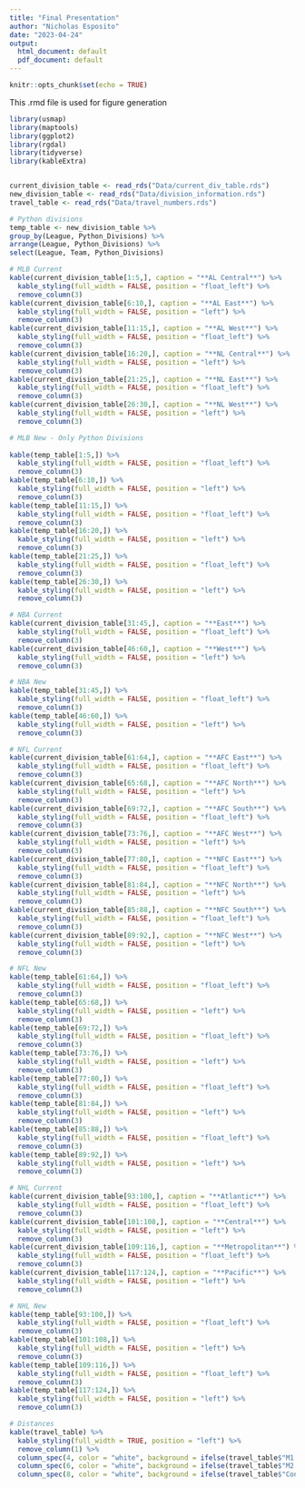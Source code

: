 ```yaml
---
title: "Final Presentation"
author: "Nicholas Esposito"
date: "2023-04-24"
output:
  html_document: default
  pdf_document: default
---
```


```r
knitr::opts_chunk$set(echo = TRUE)
```

This .rmd file is used for figure generation 

```r
library(usmap)
library(maptools)
library(ggplot2)
library(rgdal)
library(tidyverse)
library(kableExtra)


current_division_table <- read_rds("Data/current_div_table.rds")
new_division_table <- read_rds("Data/division_information.rds")
travel_table <- read_rds("Data/travel_numbers.rds")

# Python divisions
temp_table <- new_division_table %>%
group_by(League, Python_Divisions) %>%
arrange(League, Python_Divisions) %>%
select(League, Team, Python_Divisions)

# MLB Current
kable(current_division_table[1:5,], caption = "**AL Central**") %>%
  kable_styling(full_width = FALSE, position = "float_left") %>%
  remove_column(3)
kable(current_division_table[6:10,], caption = "**AL East**") %>%
  kable_styling(full_width = FALSE, position = "left") %>%
  remove_column(3)
kable(current_division_table[11:15,], caption = "**AL West**") %>%
  kable_styling(full_width = FALSE, position = "float_left") %>%
  remove_column(3)
kable(current_division_table[16:20,], caption = "**NL Central**") %>%
  kable_styling(full_width = FALSE, position = "left") %>%
  remove_column(3)
kable(current_division_table[21:25,], caption = "**NL East**") %>%
  kable_styling(full_width = FALSE, position = "float_left") %>%
  remove_column(3)
kable(current_division_table[26:30,], caption = "**NL West**") %>%
  kable_styling(full_width = FALSE, position = "left") %>%
  remove_column(3)

# MLB New - Only Python Divisions
  
kable(temp_table[1:5,]) %>%
  kable_styling(full_width = FALSE, position = "float_left") %>%
  remove_column(3)
kable(temp_table[6:10,]) %>%
  kable_styling(full_width = FALSE, position = "left") %>%
  remove_column(3)
kable(temp_table[11:15,]) %>%
  kable_styling(full_width = FALSE, position = "float_left") %>%
  remove_column(3)
kable(temp_table[16:20,]) %>%
  kable_styling(full_width = FALSE, position = "left") %>%
  remove_column(3)
kable(temp_table[21:25,]) %>%
  kable_styling(full_width = FALSE, position = "float_left") %>%
  remove_column(3)
kable(temp_table[26:30,]) %>%
  kable_styling(full_width = FALSE, position = "left") %>%
  remove_column(3)

# NBA Current
kable(current_division_table[31:45,], caption = "**East**") %>%
  kable_styling(full_width = FALSE, position = "float_left") %>%
  remove_column(3)
kable(current_division_table[46:60,], caption = "**West**") %>%
  kable_styling(full_width = FALSE, position = "left") %>%
  remove_column(3)

# NBA New
kable(temp_table[31:45,]) %>%
  kable_styling(full_width = FALSE, position = "float_left") %>%
  remove_column(3)
kable(temp_table[46:60,]) %>%
  kable_styling(full_width = FALSE, position = "left") %>%
  remove_column(3)

# NFL Current
kable(current_division_table[61:64,], caption = "**AFC East**") %>%
  kable_styling(full_width = FALSE, position = "float_left") %>%
  remove_column(3)
kable(current_division_table[65:68,], caption = "**AFC North**") %>%
  kable_styling(full_width = FALSE, position = "left") %>%
  remove_column(3)
kable(current_division_table[69:72,], caption = "**AFC South**") %>%
  kable_styling(full_width = FALSE, position = "float_left") %>%
  remove_column(3)
kable(current_division_table[73:76,], caption = "**AFC West**") %>%
  kable_styling(full_width = FALSE, position = "left") %>%
  remove_column(3)
kable(current_division_table[77:80,], caption = "**NFC East**") %>%
  kable_styling(full_width = FALSE, position = "float_left") %>%
  remove_column(3)
kable(current_division_table[81:84,], caption = "**NFC North**") %>%
  kable_styling(full_width = FALSE, position = "left") %>%
  remove_column(3)
kable(current_division_table[85:88,], caption = "**NFC South**") %>%
  kable_styling(full_width = FALSE, position = "float_left") %>%
  remove_column(3)
kable(current_division_table[89:92,], caption = "**NFC West**") %>%
  kable_styling(full_width = FALSE, position = "left") %>%
  remove_column(3)

# NFL New
kable(temp_table[61:64,]) %>%
  kable_styling(full_width = FALSE, position = "float_left") %>%
  remove_column(3)
kable(temp_table[65:68,]) %>%
  kable_styling(full_width = FALSE, position = "left") %>%
  remove_column(3)
kable(temp_table[69:72,]) %>%
  kable_styling(full_width = FALSE, position = "float_left") %>%
  remove_column(3)
kable(temp_table[73:76,]) %>%
  kable_styling(full_width = FALSE, position = "left") %>%
  remove_column(3)
kable(temp_table[77:80,]) %>%
  kable_styling(full_width = FALSE, position = "float_left") %>%
  remove_column(3)
kable(temp_table[81:84,]) %>%
  kable_styling(full_width = FALSE, position = "left") %>%
  remove_column(3)
kable(temp_table[85:88,]) %>%
  kable_styling(full_width = FALSE, position = "float_left") %>%
  remove_column(3)
kable(temp_table[89:92,]) %>%
  kable_styling(full_width = FALSE, position = "left") %>%
  remove_column(3)

# NHL Current
kable(current_division_table[93:100,], caption = "**Atlantic**") %>%
  kable_styling(full_width = FALSE, position = "float_left") %>%
  remove_column(3)
kable(current_division_table[101:108,], caption = "**Central**") %>%
  kable_styling(full_width = FALSE, position = "left") %>%
  remove_column(3)
kable(current_division_table[109:116,], caption = "**Metropolitan**") %>%
  kable_styling(full_width = FALSE, position = "float_left") %>%
  remove_column(3)
kable(current_division_table[117:124,], caption = "**Pacific**") %>%
  kable_styling(full_width = FALSE, position = "left") %>%
  remove_column(3)

# NHL New
kable(temp_table[93:100,]) %>%
  kable_styling(full_width = FALSE, position = "float_left") %>%
  remove_column(3)
kable(temp_table[101:108,]) %>%
  kable_styling(full_width = FALSE, position = "left") %>%
  remove_column(3)
kable(temp_table[109:116,]) %>%
  kable_styling(full_width = FALSE, position = "float_left") %>%
  remove_column(3)
kable(temp_table[117:124,]) %>%
  kable_styling(full_width = FALSE, position = "left") %>%
  remove_column(3)

# Distances
kable(travel_table) %>%
  kable_styling(full_width = TRUE, position = "left") %>%
  remove_column(1) %>%
  column_spec(4, color = "white", background = ifelse(travel_table$"M1 Change" < 0, "green", "red")) %>%
  column_spec(6, color = "white", background = ifelse(travel_table$"M2 Change" < 0, "green", "red")) %>%
  column_spec(8, color = "white", background = ifelse(travel_table$"Constrained K-Means Change" < 0, "green", "red"))
  
```

